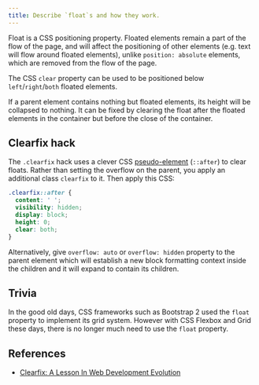 ```yaml
---
title: Describe `float`s and how they work.
---
```


Float is a CSS positioning property. Floated elements remain a part of the flow of the page, and will affect the positioning of other elements (e.g. text will flow around floated elements), unlike `position: absolute` elements, which are removed from the flow of the page.

The CSS `clear` property can be used to be positioned below `left`/`right`/`both` floated elements.

If a parent element contains nothing but floated elements, its height will be collapsed to nothing. It can be fixed by clearing the float after the floated elements in the container but before the close of the container.

## Clearfix hack

The `.clearfix` hack uses a clever CSS [pseudo-element](/questions/quiz/describe-pseudo-elements-and-discuss-what-they-are-used-for) (`::after`) to clear floats. Rather than setting the overflow on the parent, you apply an additional class `clearfix` to it. Then apply this CSS:

```css
.clearfix::after {
  content: ' ';
  visibility: hidden;
  display: block;
  height: 0;
  clear: both;
}
```

Alternatively, give `overflow: auto` or `overflow: hidden` property to the parent element which will establish a new block formatting context inside the children and it will expand to contain its children.

## Trivia

In the good old days, CSS frameworks such as Bootstrap 2 used the `float` property to implement its grid system. However with CSS Flexbox and Grid these days, there is no longer much need to use the `float` property.

## References

- [Clearfix: A Lesson In Web Development Evolution](https://css-tricks.com/clearfix-a-lesson-in-web-development-evolution/)
